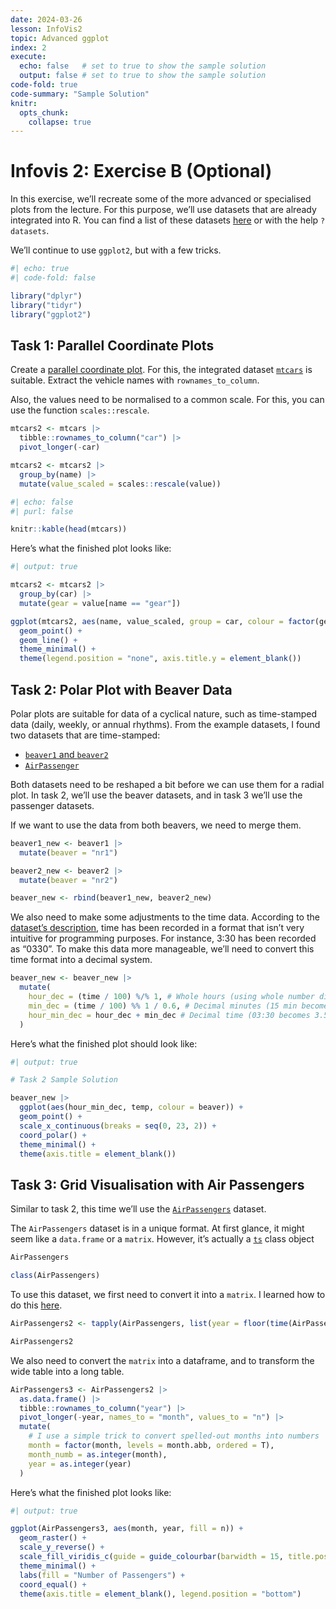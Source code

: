 ```yaml
---
date: 2024-03-26
lesson: InfoVis2
topic: Advanced ggplot
index: 2
execute:
  echo: false   # set to true to show the sample solution
  output: false # set to true to show the sample solution
code-fold: true
code-summary: "Sample Solution"
knitr:
  opts_chunk:
    collapse: true
---
```


# Infovis 2: Exercise B (Optional)

In this exercise, we’ll recreate some of the more advanced or specialised plots from the lecture. For this purpose, we’ll use datasets that are already integrated into R. You can find a list of these datasets [here](https://stat.ethz.ch/R-manual/R-devel/library/datasets/html/00Index.html) or with the help `?datasets`.

We’ll continue to use `ggplot2`, but with a few tricks.

```r
#| echo: true
#| code-fold: false

library("dplyr")
library("tidyr")
library("ggplot2")
```

## Task 1: Parallel Coordinate Plots

Create a [parallel coordinate plot](https://en.wikipedia.org/wiki/Parallel_coordinates). For this, the integrated dataset [`mtcars`](https://stat.ethz.ch/R-manual/R-devel/library/datasets/html/mtcars.html) is suitable. Extract the vehicle names with `rownames_to_column`.

Also, the values need to be normalised to a common scale. For this, you can use the function `scales::rescale`.

```r
mtcars2 <- mtcars |>
  tibble::rownames_to_column("car") |>
  pivot_longer(-car)

mtcars2 <- mtcars2 |>
  group_by(name) |>
  mutate(value_scaled = scales::rescale(value))
```

```r
#| echo: false
#| purl: false

knitr::kable(head(mtcars))
```

Here’s what the finished plot looks like:

```r
#| output: true

mtcars2 <- mtcars2 |>
  group_by(car) |>
  mutate(gear = value[name == "gear"])

ggplot(mtcars2, aes(name, value_scaled, group = car, colour = factor(gear))) +
  geom_point() +
  geom_line() +
  theme_minimal() +
  theme(legend.position = "none", axis.title.y = element_blank())
```

## Task 2: Polar Plot with Beaver Data

Polar plots are suitable for data of a cyclical nature, such as time-stamped data (daily, weekly, or annual rhythms). From the example datasets, I found two datasets that are time-stamped:

- [`beaver1` and `beaver2`](https://stat.ethz.ch/R-manual/R-devel/library/datasets/html/beavers.html)
- [`AirPassenger`](https://stat.ethz.ch/R-manual/R-devel/library/datasets/html/AirPassengers.html)

Both datasets need to be reshaped a bit before we can use them for a radial plot. In task 2, we'll use the beaver datasets, and in task 3 we'll use the passenger datasets.

If we want to use the data from both beavers, we need to merge them.

```r
beaver1_new <- beaver1 |>
  mutate(beaver = "nr1")

beaver2_new <- beaver2 |>
  mutate(beaver = "nr2")

beaver_new <- rbind(beaver1_new, beaver2_new)
```

We also need to make some adjustments to the time data. According to the [dataset’s description](https://stat.ethz.ch/R-manual/R-devel/library/datasets/html/beavers.html), time has been recorded in a format that isn’t very intuitive for programming purposes. For instance, 3:30 has been recorded as “0330”. To make this data more manageable, we’ll need to convert this time format into a decimal system.

```r
beaver_new <- beaver_new |>
  mutate(
    hour_dec = (time / 100) %/% 1, # Whole hours (using whole number division)
    min_dec = (time / 100) %% 1 / 0.6, # Decimal minutes (15 min becomes 0.25, via modulo)
    hour_min_dec = hour_dec + min_dec # Decimal time (03:30 becomes 3.5)
  )
```

Here’s what the finished plot should look like:

```r
#| output: true

# Task 2 Sample Solution

beaver_new |>
  ggplot(aes(hour_min_dec, temp, colour = beaver)) +
  geom_point() +
  scale_x_continuous(breaks = seq(0, 23, 2)) +
  coord_polar() +
  theme_minimal() +
  theme(axis.title = element_blank())
```

## Task 3: Grid Visualisation with Air Passengers

Similar to task 2, this time we’ll use the [`AirPassengers`](https://stat.ethz.ch/R-manual/R-devel/library/datasets/html/AirPassengers.html) dataset.

The `AirPassengers` dataset is in a unique format. At first glance, it might seem like a `data.frame` or a `matrix`. However, it’s actually a [`ts`](https://stat.ethz.ch/R-manual/R-devel/library/stats/html/ts.html) class object

```r
AirPassengers

class(AirPassengers)
```

To use this dataset, we first need to convert it into a `matrix`. I learned how to do this [here](https://stackoverflow.com/a/5332664/4139249).

```r
AirPassengers2 <- tapply(AirPassengers, list(year = floor(time(AirPassengers)), month = month.abb[cycle(AirPassengers)]), c)

AirPassengers2
```

We also need to convert the `matrix` into a dataframe, and to transform the wide table into a long table.

```r
AirPassengers3 <- AirPassengers2 |>
  as.data.frame() |>
  tibble::rownames_to_column("year") |>
  pivot_longer(-year, names_to = "month", values_to = "n") |>
  mutate(
    # I use a simple trick to convert spelled-out months into numbers
    month = factor(month, levels = month.abb, ordered = T),
    month_numb = as.integer(month),
    year = as.integer(year)
  )
```

Here’s what the finished plot looks like:

```r
#| output: true

ggplot(AirPassengers3, aes(month, year, fill = n)) +
  geom_raster() +
  scale_y_reverse() +
  scale_fill_viridis_c(guide = guide_colourbar(barwidth = 15, title.position = "top")) +
  theme_minimal() +
  labs(fill = "Number of Passengers") +
  coord_equal() +
  theme(axis.title = element_blank(), legend.position = "bottom")
```
